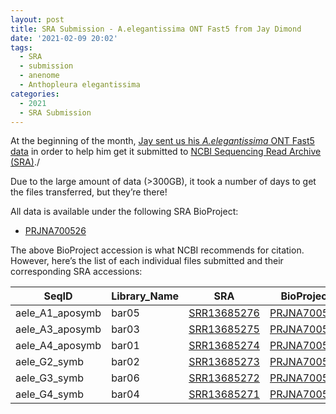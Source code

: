 ```yaml
---
layout: post
title: SRA Submission - A.elegantissima ONT Fast5 from Jay Dimond
date: '2021-02-09 20:02'
tags:
  - SRA
  - submission
  - anenome
  - Anthopleura elegantissima
categories:
  - 2021
  - SRA Submission
---
```

At the beginning of the month, [Jay sent us his _A.elegantissima_ ONT Fast5 data](https://robertslab.github.io/sams-notebook/posts/2021/2021-02-01-Data-Received---Anthopleura-elegantissima---aggregating-anenome---NanoPore-Genome-Sequence-from-Jay-Dimond/) in order to help him get it submitted to [NCBI Sequencing Read Archive (SRA)](https://www.ncbi.nlm.nih.gov/sra)./

Due to the large amount of data (>300GB), it took a number of days to get the files transferred, but they're there!

All data is available under the following SRA BioProject:

- [PRJNA700526](https://www.ncbi.nlm.nih.gov/sra/PRJNA700526)

The above BioProject accession is what NCBI recommends for citation. However, here's the list of each individual files submitted and their corresponding SRA accessions:

| SeqID           | Library_Name | SRA                                                                  | BioProject                                                  |
|-----------------|--------------|----------------------------------------------------------------------|-------------------------------------------------------------|
| aele_A1_aposymb | bar05        | [SRR13685276](https://dataview.ncbi.nlm.nih.gov/object/SRR13685276) | [PRJNA700526](https://www.ncbi.nlm.nih.gov/sra/PRJNA700526) |
| aele_A3_aposymb | bar03        | [SRR13685275](https://dataview.ncbi.nlm.nih.gov/object/SRR13685275) | [PRJNA700526](https://www.ncbi.nlm.nih.gov/sra/PRJNA700526) |
| aele_A4_aposymb | bar01        | [SRR13685274](https://dataview.ncbi.nlm.nih.gov/object/SRR13685274) | [PRJNA700526](https://www.ncbi.nlm.nih.gov/sra/PRJNA700526) |
| aele_G2_symb    | bar02        | [SRR13685273](https://dataview.ncbi.nlm.nih.gov/object/SRR13685273) | [PRJNA700526](https://www.ncbi.nlm.nih.gov/sra/PRJNA700526) |
| aele_G3_symb    | bar06        | [SRR13685272](https://dataview.ncbi.nlm.nih.gov/object/SRR13685272) | [PRJNA700526](https://www.ncbi.nlm.nih.gov/sra/PRJNA700526) |
| aele_G4_symb    | bar04        | [SRR13685271](https://dataview.ncbi.nlm.nih.gov/object/SRR13685271) | [PRJNA700526](https://www.ncbi.nlm.nih.gov/sra/PRJNA700526) |
